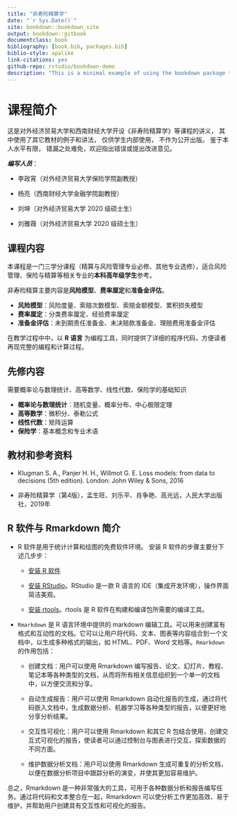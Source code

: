 ```yaml
--- 
title: "非寿险精算学"
date: "`r Sys.Date()`"
site: bookdown::bookdown_site
output: bookdown::gitbook
documentclass: book
bibliography: [book.bib, packages.bib]
biblio-style: apalike
link-citations: yes
github-repo: rstudio/bookdown-demo
description: "This is a minimal example of using the bookdown package to write a book. The output format for this example is bookdown::gitbook."
---
```



# 课程简介 {#prep}

这是对外经济贸易大学和西南财经大学开设《非寿险精算学》等课程的讲义， 其中使用了其它教材的例子和讲法， 仅供学生内部使用， 不作为公开出版。 鉴于本人水平有限， 错漏之处难免，欢迎指出错误或提出改进意见。

***编写人员***：

- 李政宵（对外经济贸易大学保险学院副教授）

- 杨亮（西南财经大学金融学院副教授）

- 刘坤（对外经济贸易大学 2020 级硕士生）

- 刘雅薇（对外经济贸易大学 2020 级硕士生）

## 课程内容

本课程是一门三学分课程（精算与风险管理专业必修、其他专业选修），适合风险管理、保险与精算等相关专业的**本科高年级学生**参考。 

非寿险精算主要内容是**风险模型**、**费率厘定**和**准备金评估**。

- **风险模型**：风险度量、索赔次数模型、索赔金额模型、累积损失模型
- **费率厘定**：分类费率厘定、经验费率厘定
- **准备金评估**：未到期责任准备金、未决赔款准备金、理赔费用准备金评估

在教学过程中中，以 **R 语言** 为编程工具，同时提供了详细的程序代码，方便读者再现完整的编程和计算过程。


## 先修内容
需要概率论与数理统计、高等数学、线性代数、保险学的基础知识

- **概率论与数理统计**：随机变量、概率分布、中心极限定理
- **高等数学**：微积分、泰勒公式
- **线性代数**：矩阵运算
- **保险学**：基本概念和专业术语


## 教材和参考资料

- Klugman S. A., Panjer H. H., Willmot G. E. Loss models: from data to decisions (5th edition).  London: John Wiley & Sons, 2016

<!-- ![](picture/textbook.png =400x300) -->

- 非寿险精算学（第4版），孟生旺、刘乐平、肖争艳、高光远，人民大学出版社，2019年

<!-- ![](picture/lec0-reference1.jpg =400x300) -->


## R 软件与 Rmarkdown 简介

<!-- ### R 软件 -->

- R 软件是用于统计计算和绘图的免费软件环境。
安装 R 软件的步骤主要分下述几步步：

  - [安装 R 软件](https://cran.r-project.org/)
  
  
  - [安装 RStudio](https://posit.co/download/rstudio-desktop/)。RStudio 是一款 R 语言的 IDE（集成开发环境），操作界面简洁美观。
  
  - [安装 rtools](https://mirrors.tuna.tsinghua.edu.cn/CRAN/)。rtools 是 R 软件在构建和编译包所需要的编译工具。

<!-- ### rmarkdown 简介 -->

- ``Rmarkdown`` 是 R 语言环境中提供的 markdown 编辑工具。可以用来创建富有格式和互动性的文档。它可以让用户将代码、文本、图表等内容组合到一个文档中，以生成多种格式的输出，如 HTML、PDF、Word 文档等。``Rmarkdown`` 的作用包括：

  - 创建文档：用户可以使用 Rmarkdown 编写报告、论文、幻灯片、教程、笔记本等各种类型的文档，从而将所有相关信息组织到一个单一的文档中，以方便交流和分享。
  
  - 自动生成报告：用户可以使用 Rmarkdown 自动化报告的生成，通过将代码嵌入文档中，生成数据分析、机器学习等各种类型的报告，以便更好地分享分析结果。
  
  - 交互性可视化：用户可以使用 Rmarkdown 和其它 R 包结合使用，创建交互式可视化的报告，使读者可以通过控制台与图表进行交互，探索数据的不同方面。
  
  - 维护数据分析文档：用户可以使用 Rmarkdown 生成可重复的分析文档，以便在数据分析项目中跟踪分析的演变，并使其更加容易维护。
  
总之，Rmarkdown 是一种非常强大的工具，可用于各种数据分析和报告编写任务。通过将代码和文本整合在一起，Rmarkdown 可以使分析工作更加高效、易于维护，并帮助用户创建具有交互性和可视化的报告。
 
 
<!--  - 像一般的 markdown 编辑器一样编辑文本 -->

<!--  - 也可以在 rmarkdown 中插入代码块，并将代码运行结果输出在 markdown 里 -->

<!--  - R Markdown 格式，简称为 Rmd 格式， 相应的源文件扩展名为.Rmd。输出格式可以是 HTML、docx、pdf、beamer 等。 -->

<!-- - 对于专注于用 R 语言写报告的数据分析师来说，rmarkdown 既提高了数据分析工作的便捷性，也提高了数据分析报告的复用性。 -->


<!-- rmarkdown 的简易教程如下： -->

<!-- - 在 RStudio 新建一个 rmarkdown 文件后，会出现如下一个最简单的 rmarkdown 的模板。 -->

<!-- 增加rmarkdown的介绍、安装和使用说明，包括如何导出html和pdf格式，介绍一些简答的公式输入 -->



